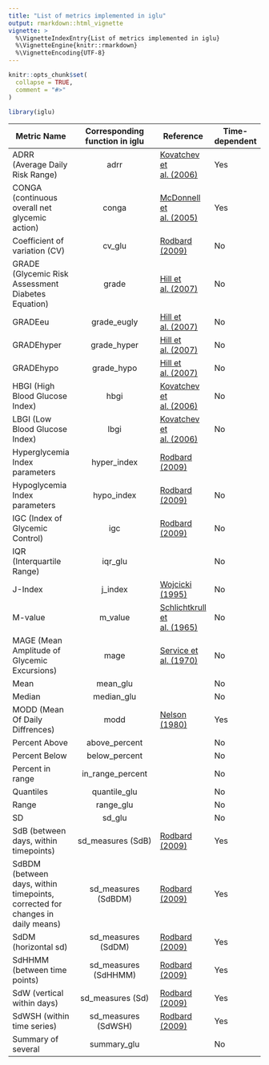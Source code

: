```yaml
---
title: "List of metrics implemented in iglu"
output: rmarkdown::html_vignette
vignette: >
  %\VignetteIndexEntry{List of metrics implemented in iglu}
  %\VignetteEngine{knitr::rmarkdown}
  %\VignetteEncoding{UTF-8}
---
```


```r
knitr::opts_chunk$set(
  collapse = TRUE,
  comment = "#>"
)
```

```r
library(iglu)
```

|Metric Name | Corresponding function in iglu | Reference| Time-dependent |
|------------|:------------------------------:|----------|------------|
|ADRR (Average Daily Risk Range) | adrr |[Kovatchev et al. (2006)](https://doi.org/10.2337/dc06-1085)| Yes |
|CONGA (continuous overall net glycemic action) | conga | [McDonnell et al. (2005)](https://doi.org/10.1089/dia.2005.7.253)| Yes |
|Coefficient of variation (CV) | cv_glu | [Rodbard (2009)](https://doi.org/10.1089/dia.2008.0132) | No |
|GRADE (Glycemic Risk Assessment Diabetes Equation) | grade | [Hill et al. (2007)](https://doi.org/10.1111/j.1464-5491.2007.02119.x)| No |
|GRADEeu | grade_eugly | [Hill et al. (2007)](https://doi.org/10.1111/j.1464-5491.2007.02119.x)| No |
|GRADEhyper | grade_hyper | [Hill et al. (2007)](https://doi.org/10.1111/j.1464-5491.2007.02119.x)| No |
|GRADEhypo | grade_hypo | [Hill et al. (2007)](https://doi.org/10.1111/j.1464-5491.2007.02119.x)| No |
|HBGI (High Blood Glucose Index) | hbgi | [Kovatchev et al. (2006)](https://doi.org/10.2337/dc06-1085)| No |
|LBGI (Low Blood Glucose Index) | lbgi | [Kovatchev et al. (2006)](https://doi.org/10.2337/dc06-1085)| No |
|Hyperglycemia Index parameters | hyper_index | [Rodbard (2009)](https://doi.org/10.1089/dia.2008.0132)|
|Hypoglycemia Index parameters | hypo_index | [Rodbard (2009)](https://doi.org/10.1089/dia.2008.0132)| No |
|IGC (Index of Glycemic Control)| igc | [Rodbard (2009)](https://doi.org/10.1089/dia.2008.0132) | No |
|IQR (Interquartile Range)| iqr_glu | | No |
|J-Index| j_index | [Wojcicki (1995)](https://doi.org/10.1055/s-2007-979906) | No |
|M-value| m_value | [Schlichtkrull et al. (1965)](https://doi.org/10.1111/j.0954-6820.1965.tb01810.x) |  No |
|MAGE (Mean Amplitude of Glycemic Excursions)| mage | [Service et al. (1970)](https://doi.org/10.2337/diab.19.9.644) | No |
|Mean        | mean_glu | |  No |
|Median | median_glu | | No |
|MODD (Mean Of Daily Diffrences)| modd | [Nelson (1980)](https://doi.org/10.2337/diacare.3.1.58) | Yes |
|Percent Above | above_percent | | No |
|Percent Below | below_percent | | No |
|Percent in range | in_range_percent | | No |
|Quantiles | quantile_glu | | No |
|Range | range_glu | | No |
|SD | sd_glu | | No |
|SdB (between days, within timepoints)| sd_measures (SdB) |[Rodbard (2009)](https://doi.org/10.1089/dia.2009.0015)| Yes |
|SdBDM (between days, within timepoints, corrected for changes in daily means)| sd_measures (SdBDM) |[Rodbard (2009)](https://doi.org/10.1089/dia.2009.0015)| Yes |
|SdDM (horizontal sd)| sd_measures (SdDM) |[Rodbard (2009)](https://doi.org/10.1089/dia.2009.0015)| Yes |
|SdHHMM (between time points)| sd_measures (SdHHMM) |[Rodbard (2009)](https://doi.org/10.1089/dia.2009.0015)| Yes |
|SdW (vertical within days)| sd_measures (Sd)|[Rodbard (2009)](https://doi.org/10.1089/dia.2009.0015)| Yes |
|SdWSH (within time series)| sd_measures (SdWSH) |[Rodbard (2009)](https://doi.org/10.1089/dia.2009.0015)| Yes |
|Summary of several | summary_glu | | No |
